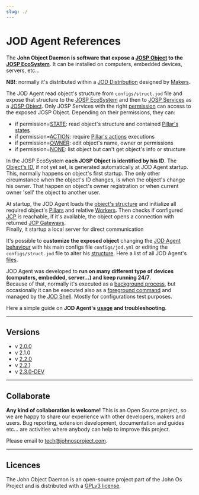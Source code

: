 ```yaml
---
slug: ./
---
```

# JOD Agent References


<ReferenceIntro
  logo_path="/img/icons/JOD_Icon_250.png">

The **John Object Daemon is software that expose a [JOSP Object](/what/josp/object) to the [JOSP EcoSystem](/what/josp/ecosystem)**.
It can be installed on computers, embedded devices, servers, etc...

**NB!**: normally it's distributed within a [JOD Distribution](/references/jod_dists/) designed by [Makers](/what/josp/actors/maker).

</ReferenceIntro>

<ReferenceInfo
  proj_name="JOD"
  refs_dir="josp/jod"
  ver_stable="2.2.1"
  ver_dev="2.3.0-DEV"
  repo_name="com.robypomper.josp"
  />

The JOD Agent read object's structure from ```configs/struct.jod``` file and expose that structure to the [JOSP EcoSystem](/what/josp/ecosystem) and then to [JOSP Services](/what/josp/service) as a [JOSP Object](/what/josp/object).
Only JOSP Services with the right [permission](/what/josp/specs/permissions) can access to the exposed JOSP Object. Depending on their permissions, they can:

* if permission=[STATE](/what/josp/specs/permissions#state): read object's structure and contained [Pillar's states](specs/pillars#states)
* if permission=[ACTION](/what/josp/specs/permissions#action): require [Pillar's actions](specs/pillars#actions) executions
* if permission=[OWNER](/what/josp/specs/permissions#owner): edit object's name, owner or permissions
* if permission=[NONE](/what/josp/specs/permissions#none): list object but can't get object's info or structure

In the JOSP EcoSystem **each JOSP Object is identified by his ID**. The [Object's ID](specs/object_id), if not yet set, is generated automatically at JOD Agent startup. This, normally happens on object's first startup.
The only other circumstance when the object's ID changes, is when the object's change his owner. That happen on object's owner registration or when current owner 'sell' the object to another user.

At startup, the JOD Agent loads the [object's structure](specs/structure) and initialize all required object's [Pillars](specs/pillars) and relative [Workers](specs/workers). Then checks if configured [JCP](/references/josp/jcp) is reachable, if it's available, the object opens a connection with returned [JCP Gateways](/references/josp/jcp/microservices/gws).<br/>
Finally, it startup a local server for direct communication

It's possible to **customize the exposed object** changing the [JOD Agent behaviour](specs/configs) with his main configs file  ```configs/jod.yml``` or editing the ```configs/struct.jod``` file to alter his [structure](specs/structure).
Here a list of all JOD Agent's [files](specs/files).

JOD Agent was developed to **run on many different type of devices (computers, embedded, server...) and keep running 24/7**.<br/>
Because of that, normally it's executed as a [background process](usage#daemon), but occasionally it can be executed also as a [foreground command](usage#command) and managed by the [JOD Shell](specs/shell). Mostly for configurations test purposes.

Here a simple guide on **JOD Agent's [usage](usage) and troubleshooting**.

----

## Versions

* v [2.0.0](https://bitbucket.org/johnosproject_shared/com.robypomper.josp/src/2.0.0/)
* v 2.1.0
* v [2.2.0](https://bitbucket.org/johnosproject_shared/com.robypomper.josp/src/2.2.0/)
* v [2.2.1](https://bitbucket.org/johnosproject_shared/com.robypomper.josp/src/2.2.1/)
* v [2.3.0-DEV](https://bitbucket.org/johnosproject_shared/com.robypomper.josp/src/develop/)

---

## Collaborate

**Any kind of collaboration is welcome!** This is an Open Source project, so we are happy to share our experience with other developers, makers and users. Bug reporting, extension development, documentation and guides etc... are activities where anybody can help to improve this project.

Please email to [tech@johnosproject.com](mailto:tech@johnosproject.com).

----

## Licences

The John Object Daemon is an open-source project part of the John Os Project and is distributed with a [GPLv3 license](https://bitbucket.org/johnosproject_shared/com.robypomper.josp/src/master/LICENSES/John%20Object%20Daemon).
